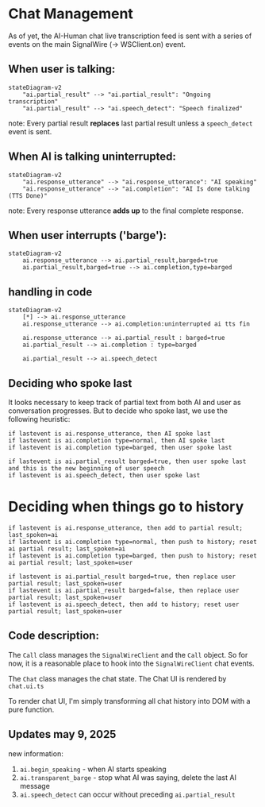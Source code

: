 # Chat Management

As of yet, the AI-Human chat live transcription feed is sent with a series of events on the
main SignalWire (-> WSClient.on) event.

## When user is talking:

```mermaid
stateDiagram-v2
    "ai.partial_result" --> "ai.partial_result": "Ongoing transcription"
    "ai.partial_result" --> "ai.speech_detect": "Speech finalized"
```

note: Every partial result **replaces** last partial result unless a `speech_detect` event is sent.

## When AI is talking uninterrupted:

```mermaid
stateDiagram-v2
    "ai.response_utterance" --> "ai.response_utterance": "AI speaking"
    "ai.response_utterance" --> "ai.completion": "AI Is done talking (TTS Done)"
```

note: Every response utterance **adds up** to the final complete response.

## When user interrupts ('barge'):

```mermaid
stateDiagram-v2
    ai.response_utterance --> ai.partial_result,barged=true
    ai.partial_result,barged=true --> ai.completion,type=barged
```

## handling in code

```mermaid
stateDiagram-v2
    [*] --> ai.response_utterance
    ai.response_utterance --> ai.completion:uninterrupted ai tts fin

    ai.response_utterance --> ai.partial_result : barged=true
    ai.partial_result --> ai.completion : type=barged

    ai.partial_result --> ai.speech_detect
```

## Deciding who spoke last

It looks necessary to keep track of partial text from both AI and user as conversation progresses. But
to decide who spoke last, we use the following heuristic:

```
if lastevent is ai.response_utterance, then AI spoke last
if lastevent is ai.completion type=normal, then AI spoke last
if lastevent is ai.completion type=barged, then user spoke last

if lastevent is ai.partial_result barged=true, then user spoke last and this is the new beginning of user speech
if lastevent is ai.speech_detect, then user spoke last
```

# Deciding when things go to history

```
if lastevent is ai.response_utterance, then add to partial result; last_spoken=ai
if lastevent is ai.completion type=normal, then push to history; reset ai partial result; last_spoken=ai
if lastevent is ai.completion type=barged, then push to history; reset ai partial result; last_spoken=user

if lastevent is ai.partial_result barged=true, then replace user partial result; last_spoken=user
if lastevent is ai.partial_result barged=false, then replace user partial result; last_spoken=user
if lastevent is ai.speech_detect, then add to history; reset user partial result; last_spoken=user
```


## Code description:

The `Call` class manages the `SignalWireClient` and the `Call` object. 
So for now, it is a reasonable place to hook into the `SignalWireClient` chat events.

The `Chat` class manages the chat state. The Chat UI is rendered by `chat.ui.ts`

To render chat UI, I'm simply transforming all chat history into DOM with a pure function.

## Updates may 9, 2025

new information:

1. `ai.begin_speaking` - when AI starts speaking
2. `ai.transparent_barge` - stop what AI was saying, delete the last AI message
3. `ai.speech_detect` can occur without preceding `ai.partial_result`
